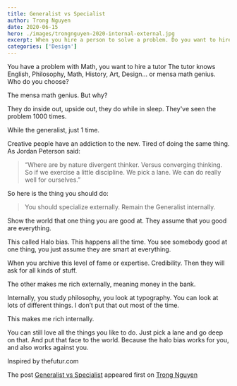 ```yaml
---
title: Generalist vs Specialist
author: Trong Nguyen
date: 2020-06-15
hero: ./images/trongnguyen-2020-internal-external.jpg
excerpt: When you hire a person to solve a problem. Do you want to hire a person who knows many things or a person who great dept in one thing?
categories: ['Design']
---
```


You have a problem with Math, you want to hire a tutor
The tutor knows English, Philosophy, Math, History, Art, Design… or mensa math genius. Who do you choose?

The mensa math genius. But why?

They do inside out, upside out, they do while in sleep. They've seen the problem 1000 times.

While the generalist, just 1 time.

Creative people have an addiction to the new. Tired of doing the same thing. As Jordan Peterson said:

> “Where are by nature divergent thinker. Versus converging thinking. So if we exercise a little discipline. We pick a lane. We can do really well for ourselves.”

So here is the thing you should do:

> You should specialize externally. Remain the Generalist internally.

Show the world that one thing you are good at. They assume that you good are everything.

This called Halo bias. This happens all the time. You see somebody good at one thing, you just assume they are smart at everything.

When you archive this level of fame or expertise. Credibility. Then they will ask for all kinds of stuff.

The other makes me rich externally, meaning money in the bank.

Internally, you study philosophy, you look at typography. You can look at lots of different things. I don’t put that out most of the time.

This makes me rich internally.


You can still love all the things you like to do. Just pick a lane and go deep on that. And put that face to the world. Because the halo bias works for you, and also works against you.

Inspired by thefutur.com

The post [Generalist vs Specialist](https://trongnguyen.co/generalist-vs-specialist) appeared first on [Trong Nguyen](https://trongnguyen.co)
